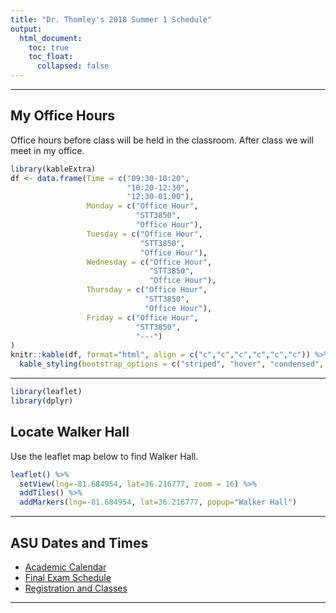 ```yaml
---
title: "Dr. Thomley's 2018 Summer 1 Schedule"
output: 
  html_document:
    toc: true
    toc_float:
      collapsed: false
---
```


* * *

## My Office Hours <i class="fa fa-clock-o"></i>

Office hours before class will be held in the classroom. After class we will meet in my office.

```r
library(kableExtra)
df <- data.frame(Time = c("09:30-10:20",
                          "10:20-12:30", 
                          "12:30-01:00"), 
                 Monday = c("Office Hour",
                            "STT3850",
                            "Office Hour"), 
                 Tuesday = c("Office Hour",
                             "STT3850",
                             "Office Hour"), 
                 Wednesday = c("Office Hour",
                               "STT3850",
                               "Office Hour"), 
                 Thursday = c("Office Hour",
                              "STT3850",
                              "Office Hour"), 
                 Friday = c("Office Hour",
                            "STT3850",
                            "---")
)
knitr::kable(df, format="html", align = c("c","c","c","c","c","c")) %>%
  kable_styling(bootstrap_options = c("striped", "hover", "condensed", "responsive"))
```

* * *

```r
library(leaflet)
library(dplyr)
```

## Locate Walker Hall <i class="fa fa-map-marker"></i>

Use the leaflet map below to find Walker Hall.

```r
leaflet() %>%
  setView(lng=-81.684954, lat=36.216777, zoom = 16) %>% 
  addTiles() %>%
  addMarkers(lng=-81.684954, lat=36.216777, popup="Walker Hall") 
```

* * *

## ASU Dates and Times <i class="fa fa-calendar-check-o"></i>

<ul class="fa-ul">
  <li><i class="fa-li fa fa-calendar"></i>[Academic Calendar](https://registrar.appstate.edu/calendars-schedules/academic-calendar)</li>
  <li><i class="fa-li fa fa-list"></i>[Final Exam Schedule](https://registrar.appstate.edu/calendars-schedules/exam-schedule-0)</li>
  <li><i class="fa-li fa fa-graduation-cap"></i>[Registration and Classes](https://registrar.appstate.edu/students/registration-classes)</li>
</ul>


* * *